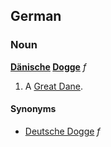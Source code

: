 ==German==
===Noun===
'''[[Dänische]] [[Dogge]]''' ''f''

# A [[Great Dane]].

====Synonyms====
*[[Deutsche Dogge]] ''f''